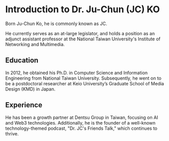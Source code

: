 # Introduction to Dr. Ju-Chun (JC) KO

Born Ju-Chun Ko, he is commonly known as JC.

He currently serves as an at-large legislator, and holds a position as an adjunct assistant professor at the National Taiwan University's Institute of Networking and Multimedia.

## Education

In 2012, he obtained his Ph.D. in Computer Science and Information Engineering from National Taiwan University. Subsequently, he went on to be a postdoctoral researcher at Keio University’s Graduate School of Media Design (KMD) in Japan.

## Experience

He has been a growth partner at Dentsu Group in Taiwan, focusing on AI and Web3 technologies. Additionally, he is the founder of a well-known technology-themed podcast, "Dr. JC's Friends Talk," which continues to thrive.

